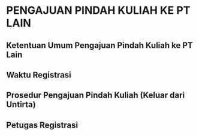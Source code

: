 # PENGAJUAN PINDAH KULIAH KE PT LAIN

## Ketentuan Umum Pengajuan Pindah Kuliah ke PT Lain

## Waktu Registrasi

## Prosedur Pengajuan Pindah Kuliah (Keluar dari Untirta)

## Petugas Registrasi
